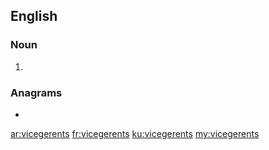 ==English==

===Noun===
{{head|en|noun plural form}}

# {{plural of|vicegerent|lang=en}}

===Anagrams===
* {{l|en|viceregents}}

[[ar:vicegerents]]
[[fr:vicegerents]]
[[ku:vicegerents]]
[[my:vicegerents]]